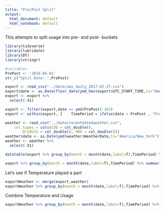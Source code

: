 ```yaml
---
title: "Pre/Post Split"
output:
  html_document: default
  html_notebook: default
---
```


This attempts to split usage into pre- and post- buckets

```r
library(tidyverse)
library(lubridate)
library(DT)
library(stringr)

#variables
PrePost <- '2016-05-01'
str_c("Split Date: ",PrePost)

export <- read_csv("../data/ami_daily_2017-02-27.csv")
export$date <- as.Date(floor_date(ymd_hms(export$UTC_START_TIME,tz="America/New_York"),unit="days"))
export <- export %>% 
  select(-X1) 

export <- filter(export,date >= ymd(PrePost)-365)
export <- within(export, {    TimePeriod = ifelse(date < PrePost , "Pre", "Post") })

weather <- read_csv("../data/recentdatedweather.csv", 
    col_types = cols(CDD = col_double(), 
        DryBulb = col_double(), HDD = col_double()))
weather$date <- as.Date(ymd(weather$WeatherDate,tz="America/New_York"))
weather <- weather %>% 
  select(-X1)

datatable(export %>% group_by(month = month(date,label=T),TimePeriod) %>% summarise(avgDailyUsage = mean(USAGE)) %>% spread(TimePeriod,avgDailyUsage))

export %>% group_by(month = month(date,label=T),TimePeriod) %>% summarise(avgDailyUsage = mean(USAGE)) %>% ggplot(aes(month,avgDailyUsage,colour = TimePeriod,group=TimePeriod))+geom_point()+geom_line()

```

Let's see if Temperature played a part
```r
exportWeather <- merge(export,weather)
exportWeather %>% group_by(month = month(date,label=T),TimePeriod) %>% summarise(avgDailyTemperature = mean(DryBulb)) %>% ggplot(aes(month,avgDailyTemperature,colour = TimePeriod,group=TimePeriod))+geom_point()+geom_line()


```

Combine Temperature and Usage

```r
exportWeather %>% group_by(month = month(date,label=T),TimePeriod) %>% summarise(avgDailyUsage = mean(USAGE),avgDailyTemperature = mean(DryBulb)) %>%  ggplot(aes(avgDailyTemperature,avgDailyUsage,colour = TimePeriod,group=TimePeriod,label=month))+geom_point()+geom_line()+geom_label()
```

